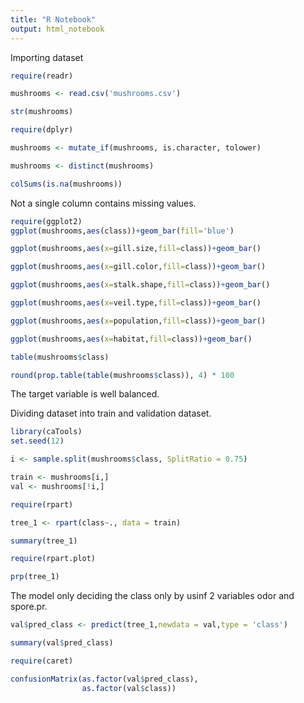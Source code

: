 ---
title: "R Notebook"
output: html_notebook
---
Importing dataset

```{r}
require(readr)

mushrooms <- read.csv('mushrooms.csv')
```

```{r}
str(mushrooms)
```

```{r}
require(dplyr)

mushrooms <- mutate_if(mushrooms, is.character, tolower)

mushrooms <- distinct(mushrooms)
```






```{r}
colSums(is.na(mushrooms))
```
Not a single column contains missing values.


```{r}
require(ggplot2)
ggplot(mushrooms,aes(class))+geom_bar(fill='blue')
```

```{r}
ggplot(mushrooms,aes(x=gill.size,fill=class))+geom_bar()
```


```{r}
ggplot(mushrooms,aes(x=gill.color,fill=class))+geom_bar()
```


```{r}
ggplot(mushrooms,aes(x=stalk.shape,fill=class))+geom_bar()
```

```{r}
ggplot(mushrooms,aes(x=veil.type,fill=class))+geom_bar()
```


```{r}
ggplot(mushrooms,aes(x=population,fill=class))+geom_bar()
```


```{r}
ggplot(mushrooms,aes(x=habitat,fill=class))+geom_bar()
```


```{r}
table(mushrooms$class)

round(prop.table(table(mushrooms$class)), 4) * 100
```
The target variable is well balanced.


Dividing dataset into train and validation dataset.
```{r}
library(caTools)
set.seed(12)

i <- sample.split(mushrooms$class, SplitRatio = 0.75)

train <- mushrooms[i,]
val <- mushrooms[!i,]
```

```{r}
require(rpart)

tree_1 <- rpart(class~., data = train)

summary(tree_1)
```

```{r}
require(rpart.plot)

prp(tree_1)
```
The model only deciding the class only by usinf 2 variables odor and spore.pr.



```{r}
val$pred_class <- predict(tree_1,newdata = val,type = 'class')

summary(val$pred_class)
```
```{r}
require(caret)

confusionMatrix(as.factor(val$pred_class), 
                as.factor(val$class))
```


